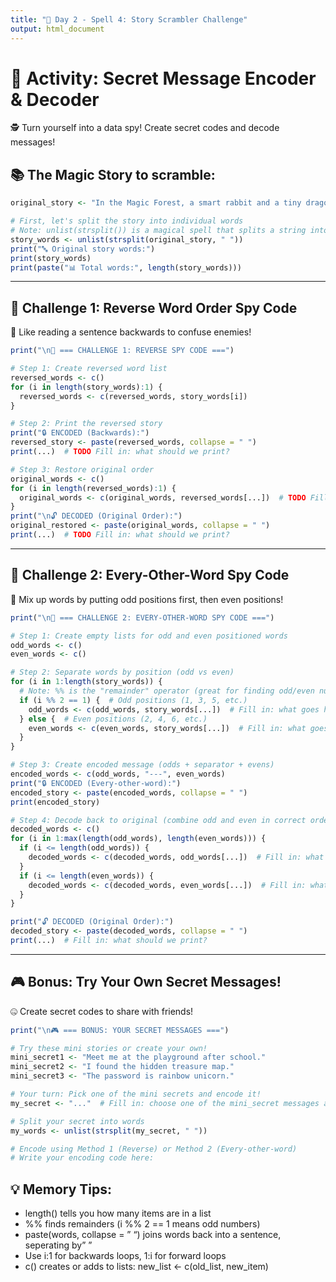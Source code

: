 ```yaml
---
title: "🔮 Day 2 - Spell 4: Story Scrambler Challenge"
output: html_document
---
```


# 🎈 Activity: Secret Message Encoder & Decoder
🕵️ Turn yourself into a data spy! Create secret codes and decode messages!

## 📚 The Magic Story to scramble:

```r
original_story <- "In the Magic Forest, a smart rabbit and a tiny dragon became friends, built a flying boat out of leaves, and sailed through the sky to save a sleepy bear cub who was stuck on a candy cloud."

# First, let's split the story into individual words
# Note: unlist(strsplit()) is a magical spell that splits a string into a list of words
story_words <- unlist(strsplit(original_story, " "))
print("🔤 Original story words:")
print(story_words)
print(paste("📊 Total words:", length(story_words)))
```

---

## 🎯 Challenge 1: Reverse Word Order Spy Code
🔄 Like reading a sentence backwards to confuse enemies!

```r
print("\n🚀 === CHALLENGE 1: REVERSE SPY CODE ===")

# Step 1: Create reversed word list
reversed_words <- c()
for (i in length(story_words):1) {
  reversed_words <- c(reversed_words, story_words[i])  
}

# Step 2: Print the reversed story
print("🔒 ENCODED (Backwards):")
reversed_story <- paste(reversed_words, collapse = " ")
print(...)  # TODO Fill in: what should we print?

# Step 3: Restore original order  
original_words <- c()
for (i in length(reversed_words):1) {
  original_words <- c(original_words, reversed_words[...])  # TODO Fill in: what goes here in ...?
}
print("\n🔓 DECODED (Original Order):")
original_restored <- paste(original_words, collapse = " ")
print(...)  # TODO Fill in: what should we print?
```

---

## 🎯 Challenge 2: Every-Other-Word Spy Code
🔀 Mix up words by putting odd positions first, then even positions!

```r
print("\n🚀 === CHALLENGE 2: EVERY-OTHER-WORD SPY CODE ===")

# Step 1: Create empty lists for odd and even positioned words
odd_words <- c()
even_words <- c()

# Step 2: Separate words by position (odd vs even)
for (i in 1:length(story_words)) {
  # Note: %% is the "remainder" operator (great for finding odd/even numbers!)
  if (i %% 2 == 1) {  # Odd positions (1, 3, 5, etc.)
    odd_words <- c(odd_words, story_words[...])  # Fill in: what goes here?
  } else {  # Even positions (2, 4, 6, etc.)
    even_words <- c(even_words, story_words[...])  # Fill in: what goes here?
  }
}

# Step 3: Create encoded message (odds + separator + evens)
encoded_words <- c(odd_words, "---", even_words)
print("🔒 ENCODED (Every-other-word):")
encoded_story <- paste(encoded_words, collapse = " ")
print(encoded_story)  

# Step 4: Decode back to original (combine odd and even in correct order)
decoded_words <- c()
for (i in 1:max(length(odd_words), length(even_words))) {
  if (i <= length(odd_words)) {
    decoded_words <- c(decoded_words, odd_words[...])  # Fill in: what goes here?
  }
  if (i <= length(even_words)) {
    decoded_words <- c(decoded_words, even_words[...])  # Fill in: what goes here?
  }
}

print("🔓 DECODED (Original Order):")
decoded_story <- paste(decoded_words, collapse = " ")
print(...)  # Fill in: what should we print?
```

---

## 🎮 Bonus: Try Your Own Secret Messages!
🤐 Create secret codes to share with friends!

```r
print("\n🎮 === BONUS: YOUR SECRET MESSAGES ===")

# Try these mini stories or create your own!
mini_secret1 <- "Meet me at the playground after school."
mini_secret2 <- "I found the hidden treasure map."
mini_secret3 <- "The password is rainbow unicorn."

# Your turn: Pick one of the mini secrets and encode it!
my_secret <- "..."  # Fill in: choose one of the mini_secret messages above

# Split your secret into words
my_words <- unlist(strsplit(my_secret, " "))

# Encode using Method 1 (Reverse) or Method 2 (Every-other-word)
# Write your encoding code here:

```

## 💡 Memory Tips: 
- length() tells you how many items are in a list
- %% finds remainders (i %% 2 == 1 means odd numbers)
- paste(words, collapse = " ") joins words back into a sentence, seperating by " "
- Use i:1 for backwards loops, 1:i for forward loops
- c() creates or adds to lists: new_list <- c(old_list, new_item)
